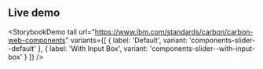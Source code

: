 ## Live demo

<StorybookDemo
  tall
  url="https://www.ibm.com/standards/carbon/carbon-web-components"
  variants={[
    {
      label: 'Default',
      variant: 'components-slider--default'
    },
    {
      label: 'With Input Box',
      variant: 'components-slider--with-input-box'
    }
  ]}
/>
